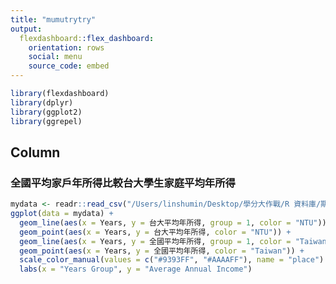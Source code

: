 ```yaml
---
title: "mumutrytry"
output: 
  flexdashboard::flex_dashboard:
    orientation: rows
    social: menu
    source_code: embed
---
```


```r
library(flexdashboard)
library(dplyr)
library(ggplot2)
library(ggrepel)
```

Column {data-width=650}
-----------------------------------------------------------------------

### 全國平均家戶年所得比較台大學生家庭平均年所得

```r
mydata <- readr::read_csv("/Users/linshumin/Desktop/學分大作戰/R 資料庫/期末專題/台大全國平均所得比較.csv")
ggplot(data = mydata) +
  geom_line(aes(x = Years, y = 台大平均年所得, group = 1, color = "NTU")) +
  geom_point(aes(x = Years, y = 台大平均年所得, color = "NTU")) + 
  geom_line(aes(x = Years, y = 全國平均年所得, group = 1, color = "Taiwan")) +
  geom_point(aes(x = Years, y = 全國平均年所得, color = "Taiwan")) +
  scale_color_manual(values = c("#9393FF", "#AAAAFF"), name = "place") +
  labs(x = "Years Group", y = "Average Annual Income")
```